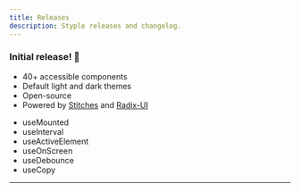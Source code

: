 ```yaml
---
title: Releases
description: Styple releases and changelog.
---
```


### Initial release! 🎉

<Release name="@styple/design-system" version="v0.1.0" current />

- 40+ accessible components
- Default light and dark themes
- Open-source
- Powered by [Stitches](https://stitches.dev/) and [Radix-UI](https://www.radix-ui.com/)

<Release name="@styple/hooks" version="v0.1.0" current />

- useMounted
- useInterval
- useActiveElement
- useOnScreen
- useDebounce
- useCopy

---
